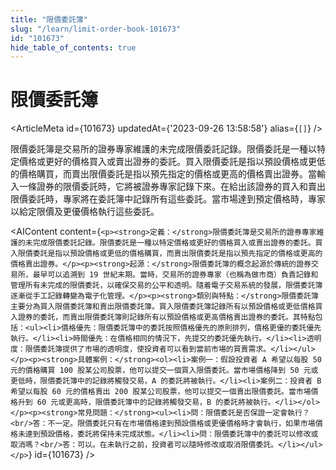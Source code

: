 ```yaml
---
title: "限價委託簿"
slug: "/learn/limit-order-book-101673"
id: "101673"
hide_table_of_contents: true
---
```



# 限價委託簿

<ArticleMeta id={101673} updatedAt={'2023-09-26 13:58:58'} alias={`[]`} />
<div className='border-solid border-b border-t-0 my-4 border-[var(--ifm-color-gray-300)]' />

限價委託簿是交易所的證券專家維護的未完成限價委託記錄。限價委託是一種以特定價格或更好的價格買入或賣出證券的委託。買入限價委託是指以預設價格或更低的價格購買，而賣出限價委託是指以預先指定的價格或更高的價格賣出證券。當輸入一條證券的限價委託時，它將被證券專家記錄下來。在給出該證券的買入和賣出限價委託時，專家將在委託簿中記錄所有這些委託。當市場達到預定價格時，專家以給定限價及更優價格執行這些委託。

<AIContent content={`<p><strong>定義：</strong>限價委託簿是交易所的證券專家維護的未完成限價委託記錄。限價委託是一種以特定價格或更好的價格買入或賣出證券的委託。買入限價委託是指以預設價格或更低的價格購買，而賣出限價委託是指以預先指定的價格或更高的價格賣出證券。</p><p><strong>起源：</strong>限價委託簿的概念起源於傳統的證券交易所，最早可以追溯到 19 世紀末期。當時，交易所的證券專家（也稱為做市商）負責記錄和管理所有未完成的限價委託，以確保交易的公平和透明。隨着電子交易系統的發展，限價委託簿逐漸從手工記錄轉變為電子化管理。</p><p><strong>類別與特點：</strong>限價委託簿主要分為買入限價委託簿和賣出限價委託簿。買入限價委託簿記錄所有以預設價格或更低價格買入證券的委託，而賣出限價委託簿則記錄所有以預設價格或更高價格賣出證券的委託。其特點包括：<ul><li>價格優先：限價委託簿中的委託按照價格優先的原則排列，價格更優的委託優先執行。</li><li>時間優先：在價格相同的情況下，先提交的委託優先執行。</li><li>透明度：限價委託簿提供了市場的透明度，使投資者可以看到當前市場的買賣需求。</li></ul></p><p><strong>具體案例：</strong><ol><li>案例一：假設投資者 A 希望以每股 50 元的價格購買 100 股某公司股票，他可以提交一個買入限價委託。當市場價格降到 50 元或更低時，限價委託簿中的記錄將觸發交易，A 的委託將被執行。</li><li>案例二：投資者 B 希望以每股 60 元的價格賣出 200 股某公司股票，他可以提交一個賣出限價委託。當市場價格升到 60 元或更高時，限價委託簿中的記錄將觸發交易，B 的委託將被執行。</li></ol></p><p><strong>常見問題：</strong><ul><li>問：限價委託是否保證一定會執行？<br/>答：不一定。限價委託只有在市場價格達到預設價格或更優價格時才會執行，如果市場價格未達到預設價格，委託將保持未完成狀態。</li><li>問：限價委託簿中的委託可以修改或取消嗎？<br/>答：可以。在未執行之前，投資者可以隨時修改或取消限價委託。</li></ul></p>`} id={101673} />
